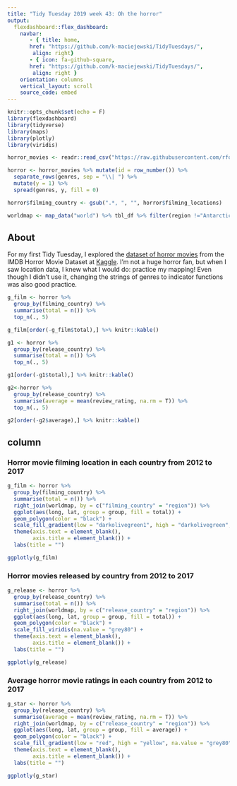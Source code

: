 ```yaml
---
title: "Tidy Tuesday 2019 week 43: Oh the horror"
output: 
  flexdashboard::flex_dashboard:
    navbar:
       - { title: home,
       href: "https://github.com/k-maciejewski/TidyTuesdays/",
        align: right}
       - { icon: fa-github-square,
       href: "https://github.com/k-maciejewski/TidyTuesdays/",
        align: right }
    orientation: columns
    vertical_layout: scroll
    source_code: embed
---
```


```r
knitr::opts_chunk$set(echo = F)
library(flexdashboard)
library(tidyverse)
library(maps)
library(plotly)
library(viridis)
```

```r
horror_movies <- readr::read_csv("https://raw.githubusercontent.com/rfordatascience/tidytuesday/master/data/2019/2019-10-22/horror_movies.csv")
```

```r
horror <- horror_movies %>% mutate(id = row_number()) %>% 
  separate_rows(genres, sep = "\\| ") %>% 
  mutate(y = 1) %>%
  spread(genres, y, fill = 0)

horror$filming_country <- gsub(".*, ", "", horror$filming_locations)

worldmap <- map_data("world") %>% tbl_df %>% filter(region !="Antarctica")
```

About {.sidebar}
-------------------------------------

For my first Tidy Tuesday, I explored the [dataset of horror movies](https://github.com/rfordatascience/tidytuesday/tree/master/data/2019/2019-10-22) from the IMDB Horror Movie Dataset at [Kaggle](https://www.kaggle.com/PromptCloudHQ/imdb-horror-movie-dataset). I'm not a huge horror fan, but when I saw location data, I knew what I would do: practice my mapping! Even though I didn't use it, changing the strings of genres to indicator functions was also good practice.

```r
g_film <- horror %>%
  group_by(filming_country) %>%
  summarise(total = n()) %>% 
  top_n(., 5) 

g_film[order(-g_film$total),] %>% knitr::kable()

g1 <- horror %>%
  group_by(release_country) %>%
  summarise(total = n()) %>% 
  top_n(., 5) 

g1[order(-g1$total),] %>% knitr::kable()

g2<-horror %>%
  group_by(release_country) %>%
  summarise(average = mean(review_rating, na.rm = T)) %>% 
  top_n(., 5)

g2[order(-g2$average),] %>% knitr::kable()

```

column
-----------------------------------------------------

### Horror movie filming location in each country from 2012 to 2017

```r
g_film <- horror %>%
  group_by(filming_country) %>%
  summarise(total = n()) %>%
  right_join(worldmap, by = c("filming_country" = "region")) %>%
  ggplot(aes(long, lat, group = group, fill = total)) +
  geom_polygon(color = "black") +
  scale_fill_gradient(low = "darkolivegreen1", high = "darkolivegreen", na.value = "grey80") +
  theme(axis.text = element_blank(),
        axis.title = element_blank()) +
  labs(title = "") 

ggplotly(g_film)
```


### Horror movies released by country from 2012 to 2017

```r
g_release <- horror %>%
  group_by(release_country) %>%
  summarise(total = n()) %>%
  right_join(worldmap, by = c("release_country" = "region")) %>%
  ggplot(aes(long, lat, group = group, fill = total)) +
  geom_polygon(color = "black") +
  scale_fill_viridis(na.value = "grey80") +
  theme(axis.text = element_blank(),
        axis.title = element_blank()) +
  labs(title = "") 

ggplotly(g_release)
```


### Average horror movie ratings in each country from 2012 to 2017

```r
g_star <- horror %>%
  group_by(release_country) %>%
  summarise(average = mean(review_rating, na.rm = T)) %>%
  right_join(worldmap, by = c("release_country" = "region")) %>%
  ggplot(aes(long, lat, group = group, fill = average)) +
  geom_polygon(color = "black") +
  scale_fill_gradient(low = "red", high = "yellow", na.value = "grey80") +
  theme(axis.text = element_blank(),
        axis.title = element_blank()) +
  labs(title = "") 

ggplotly(g_star)
```